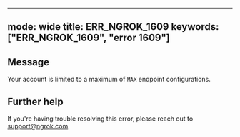 
---
mode: wide
title: ERR_NGROK_1609
keywords: ["ERR_NGROK_1609", "error 1609"]
---

## Message
Your account is limited to a maximum of `MAX` endpoint configurations.




## Further help
If you're having trouble resolving this error, please reach out to [support@ngrok.com](mailto:support@ngrok.com?subject=Help%20with%20ERR_NGROK_1609)

